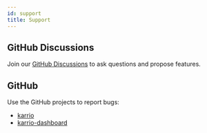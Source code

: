 ```yaml
---
id: support
title: Support
---
```


## GitHub Discussions

Join our [GitHub Discussions](https://github.com/karrioapi/karrio/discussions) to ask questions
and propose features.

## GitHub

Use the GitHub projects to report bugs:

- [karrio](https://github.com/karrioapi/karrio)
- [karrio-dashboard](https://github.com/karrioapi/karrio-dashboard)
